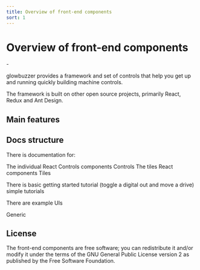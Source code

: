 ```yaml
---
title: Overview of front-end components
sort: 1
---
```



# Overview of front-end components

<Tldr>
    -
</Tldr>

glowbuzzer provides a framework and set of controls that help you get up and running quickly building machine controls.

The framework is built on other open source projects, primarily React, Redux and Ant Design.

## Main features


## Docs structure
There is documentation for:

The individual React Controls components <Link to=""> Controls </Link>
The tiles React components <Link to=""> Tiles </Link>

There is basic getting started tutorial (toggle a digital out and move a drive) <Link to="get-started/front-end"> simple tutorials</Link>

There are example UIs

Generic



## License

The front-end components are free software; you can redistribute it and/or modify it under the terms of the GNU General Public License version 2 as published by the Free Software Foundation.

